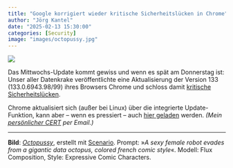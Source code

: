 ```yaml
---
title: "Google korrigiert wieder kritische Sicherheitslücken in Chrome"
author: "Jörg Kantel"
date: "2025-02-13 15:30:00"
categories: [Security]
image: "images/octopussy.jpg"
---
```


[![](images/octopussy-b.jpg)](https://www.flickr.com/photos/schockwellenreiter/54254243013/)

Das Mittwochs-Update kommt gewiss und wenn es spät am Donnerstag ist: Unser aller Datenkrake veröffentlichte eine Aktualisierung der Version 133 (133.0.6943.98/99) ihres Browsers Chrome und schloss damit [kritische Sicherheitslücken](https://chromereleases.googleblog.com/2025/02/stable-channel-update-for-desktop_12.html).


Chrome aktualisiert sich (außer bei Linux) über die integrierte Update-Funktion, kann aber -- wenn es pressiert -- auch [hier geladen](https://www.google.com/intl/de/chrome/browser/) werden. *(Mein [persönlicher CERT](https://wwwuser.gwdguser.de/~mreiman1/) per Email.)*

---

**Bild**: *[Octopussy](https://www.flickr.com/photos/schockwellenreiter/54254243013/)*, erstellt mit [Scenario](http://cognitiones.kantel-chaos-team.de/technikgeschichte/rechnerundnetze/scenario.html). Prompt: »*A sexy female robot evades from a gigantic data octopus, colored french comic style*«. Modell: Flux Composition, Style: Expressive Comic Characters.
